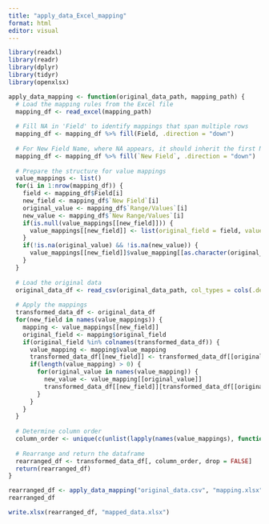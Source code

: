 ```yaml
---
title: "apply_data_Excel_mapping"
format: html
editor: visual
---
```


```r
library(readxl)
library(readr)
library(dplyr)
library(tidyr)
library(openxlsx)

apply_data_mapping <- function(original_data_path, mapping_path) {
  # Load the mapping rules from the Excel file
  mapping_df <- read_excel(mapping_path)
  
  # Fill NA in 'Field' to identify mappings that span multiple rows
  mapping_df <- mapping_df %>% fill(Field, .direction = "down")
  
  # For New Field Name, where NA appears, it should inherit the first New Field name
  mapping_df <- mapping_df %>% fill(`New Field`, .direction = "down")
  
  # Prepare the structure for value mappings
  value_mappings <- list()
  for(i in 1:nrow(mapping_df)) {
    field <- mapping_df$Field[i]
    new_field <- mapping_df$`New Field`[i]
    original_value <- mapping_df$`Range/Values`[i]
    new_value <- mapping_df$`New Range/Values`[i]
    if(is.null(value_mappings[[new_field]])) {
      value_mappings[[new_field]] <- list(original_field = field, value_mapping = list())
    }
    if(!is.na(original_value) && !is.na(new_value)) {
      value_mappings[[new_field]]$value_mapping[[as.character(original_value)]] <- new_value
    }
  }
  
  # Load the original data
  original_data_df <- read_csv(original_data_path, col_types = cols(.default = "c"))
  
  # Apply the mappings
  transformed_data_df <- original_data_df
  for(new_field in names(value_mappings)) {
    mapping <- value_mappings[[new_field]]
    original_field <- mapping$original_field
    if(original_field %in% colnames(transformed_data_df)) {
      value_mapping <- mapping$value_mapping
      transformed_data_df[[new_field]] <- transformed_data_df[[original_field]]
      if(length(value_mapping) > 0) {
        for(original_value in names(value_mapping)) {
          new_value <- value_mapping[[original_value]]
          transformed_data_df[[new_field]][transformed_data_df[[original_field]] == original_value] <- new_value
        }
      }
    }
  }
  
  # Determine column order
  column_order <- unique(c(unlist(lapply(names(value_mappings), function(x) c(value_mappings[[x]]$original_field, x))), names(original_data_df)))
  
  # Rearrange and return the dataframe
  rearranged_df <- transformed_data_df[, column_order, drop = FALSE]
  return(rearranged_df)
}


```

```r
rearranged_df <- apply_data_mapping("original_data.csv", "mapping.xlsx")
rearranged_df

```

```r
write.xlsx(rearranged_df, "mapped_data.xlsx")
```
